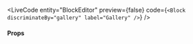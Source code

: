 
<LiveCode
  entity="BlockEditor"
  preview={false}
  code={`<Block discriminateBy="gallery" label="Gallery" />`}
/>

#### Props

<PropsTable>
	<SharedProps.discriminateBy required />
	<SharedProps.label />
	<SharedProps.description />
	<SharedProps.alternate />
	<SharedProps.children />
</PropsTable>
